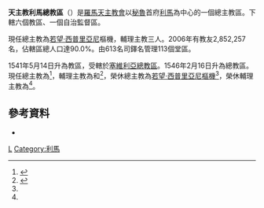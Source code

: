 {{NoteTA
|1=zh-hk:亞德; zh-hant:哈德良; zh-hans:哈德良;
|2=zh-hk:奧斯定; zh-tw:奧思定;
|3=zh-hans:戴多禄; zh-hk:狄鐸;
}}
{{Infobox Roman Catholic diocese
|Roman Catholic Diocese of = 天主教利馬總教區
|Latin name of diocese = Archidioecesis Limana
|image = [[File:Lima.Catedral.JPG|250px]]
|caption = 利馬主教座堂
|location = [[秘魯|秘魯]]
|territory = 
|population = 2,852,257
|rite = [[罗马礼|罗马礼]]
|patron = 
|province = 
|established = 1541年
|cathedral = [[利馬主教座堂|利馬主教座堂]]
|co-cathedral =
|leadership = 總主教
|website = [https://www.arzobispadodelima.org/ 總教區官方網站]
|pope = {{Incumbent pope}}
|metropolitan = {{link-en|嘉祿·卡斯蒂略-馬塔索格利奧|Carlos Castillo Mattasoglio}}
|coadjutor archbishop =
|auxiliary = {{link-de|利則·奧斯定·羅德里格斯-阿爾瓦雷斯|Ricardo Augusto Rodríguez Álvarez}}<br />{{link-de|威廉·狄鐸·埃利亞斯-米爾拉雷斯|Guillermo Teodoro Elías Millares}}
|emeritus = [[若望·西普里亞尼|若望·西普里亞尼]]（榮休總主教）<br />{{link-es|亞德·托馬西|Adriano Tomasi}}（榮休輔理主教）
}}

'''天主教利馬總教區'''（{{lang-la|Archidioecesis Limana}}）是[[羅馬天主教會|羅馬天主教會]]以[[秘魯|秘魯]]首府[[利馬|利馬]]為中心的一個總主教區。下轄六個教區、一個自治監督區。

現任總主教為[[若望·西普里亞尼|若望·西普里亞尼]]樞機，輔理主教三人。2006年有教友2,852,257名，佔轄區總人口達90.0%。由613名司鐸名管理113個堂區。

1541年5月14日升為教區，受轄於[[天主教塞維利亞總教區|塞維利亞總教區]]。1546年2月16日升為總教區。現任總主教為{{link-en|嘉祿·卡斯蒂略-馬塔索格利奧|Carlos Castillo Mattasoglio}}<ref name="Vatican20190125">{{cite press release |title=Resignations and Appointments, 25.01.2019 |url=https://press.vatican.va/content/salastampa/en/bollettino/pubblico/2019/01/25/190125a.html |publisher=Holy See Press Office |accessdate=2019-07-14 |archiveurl=https://web.archive.org/web/20190714192730/https://press.vatican.va/content/salastampa/en/bollettino/pubblico/2019/01/25/190125a.html |archivedate=2019-07-14 |language=en |date=2019-01-25 |dead-url=no }}</ref>，輔理主教為{{link-de|利則·奧斯定·羅德里格斯-阿爾瓦雷斯|Ricardo Augusto Rodríguez Álvarez}}和{{link-de|威廉·狄鐸·埃利亞斯-米爾拉雷斯|Guillermo Teodoro Elías Millares}}<ref name="Vatican20190413">{{cite press release |title=Resignations and Appointments, 13.04.2019 |url=https://press.vatican.va/content/salastampa/en/bollettino/pubblico/2019/04/13/190413c.html |publisher=Holy See Press Office |accessdate=2019-07-13 |archiveurl=https://web.archive.org/web/20190713112026/https://press.vatican.va/content/salastampa/en/bollettino/pubblico/2019/04/13/190413c.html |archivedate=2019-07-13 |language=en |date=2019-04-13 |dead-url=no }}</ref>，榮休總主教為[[若望·西普里亞尼|若望·西普里亞尼]][[樞機|樞機]]<ref name="Vatican20190125" />，榮休輔理主教為{{link-es|亞德·托馬西|Adriano Tomasi}}<ref name="Vatican20190413" />。

==參考資料==
{{reflist}}
*{{CathEncy|wstitle=Archdiocese of Lima}}

{{秘魯天主教教區}}
[[Category:秘魯天主教教區|L]]
[[Category:利馬|Category:利馬]]